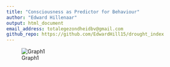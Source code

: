 ```yaml
---
title: "Consciousness as Predictor for Behaviour"
author: "Edward Hillenaar"
output: html_document
email_address: totalegezondheidbv@gmail.com
github_repo: https://github.com/EdwardHill15/drought_index
---
```


![Graph1](https://raw.githubusercontent.com/EdwardHill15/Data/main/graphs/consciousness_as_predictor.png)

```{}

```




